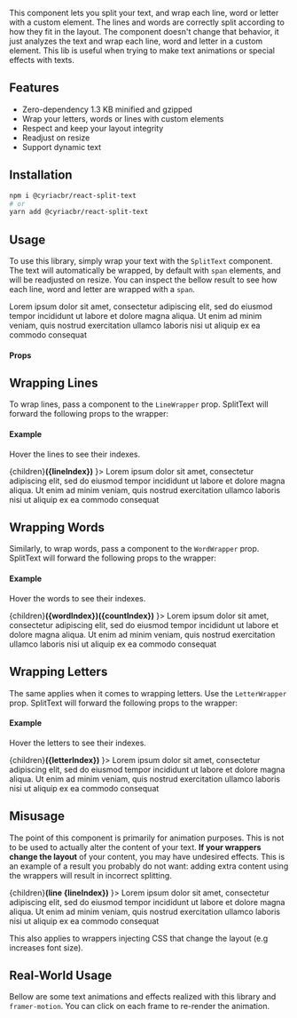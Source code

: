 

<Banner />

This component lets you split your text, and wrap each line, word or letter with a custom element.
The lines and words are correctly split according to how they fit in the layout.
The component doesn't change that behavior, it just analyzes the text and wrap each line, word and letter in a custom element.
This lib is useful when trying to make text animations or special effects with texts.

## Features

* Zero-dependency 1.3 KB minified and gzipped
* Wrap your letters, words or lines with custom elements
* Respect and keep your layout integrity
* Readjust on resize
* Support dynamic text

## Installation

```bash
npm i @cyriacbr/react-split-text
# or
yarn add @cyriacbr/react-split-text
```

## Usage


To use this library, simply wrap your text with the `SplitText` component.
The text will automatically be wrapped, by default with `span` elements, and will be readjusted on resize.
You can inspect the bellow result to see how each line, word and letter are wrapped with a `span`.

<Playground>
  <SplitText>
    Lorem ipsum dolor sit amet, consectetur adipiscing elit, sed do eiusmod tempor incididunt ut labore et dolore magna aliqua. Ut enim ad minim veniam, quis nostrud exercitation ullamco laboris nisi ut aliquip ex ea commodo consequat
  </SplitText>
</Playground>

#### Props

<Props of={SplitText} />

## Wrapping Lines

To wrap lines, pass a component to the `LineWrapper` prop. SplitText will forward the following props to the wrapper:

<Props of={LineWrapper} />

#### Example

Hover the lines to see their indexes.

<Playground>
  <SplitText LineWrapper={({ lineIndex, children }) => <span className="wrapper">{children}<b className="index">({lineIndex})</b></span> }>
    Lorem ipsum dolor sit amet, consectetur adipiscing elit, sed do eiusmod tempor incididunt ut labore et dolore magna aliqua. Ut enim ad minim veniam, quis nostrud exercitation ullamco laboris nisi ut aliquip ex ea commodo consequat
  </SplitText>
</Playground>

## Wrapping Words

Similarly, to wrap words, pass a component to the `WordWrapper` prop. SplitText will forward the following props to the wrapper:

<Props of={WordWrapper} />

#### Example

Hover the words to see their indexes.

<Playground>
  <SplitText WordWrapper={({ wordIndex, countIndex, children }) => <span className="wrapper">{children}<b className="index small">({wordIndex})({countIndex})</b></span> }>
    Lorem ipsum dolor sit amet, consectetur adipiscing elit, sed do eiusmod tempor incididunt ut labore et dolore magna aliqua. Ut enim ad minim veniam, quis nostrud exercitation ullamco laboris nisi ut aliquip ex ea commodo consequat
  </SplitText>
</Playground>

## Wrapping Letters

The same applies when it comes to wrapping letters. Use the `LetterWrapper` prop.
SplitText will forward the following props to the wrapper:

<Props of={LetterWrapper} />

#### Example

Hover the letters to see their indexes.

<Playground>
  <SplitText LetterWrapper={({ letterIndex, children }) => <span className="wrapper">{children}<b className="index small">({letterIndex})</b></span> }>
    Lorem ipsum dolor sit amet, consectetur adipiscing elit, sed do eiusmod tempor incididunt ut labore et dolore magna aliqua. Ut enim ad minim veniam, quis nostrud exercitation ullamco laboris nisi ut aliquip ex ea commodo consequat
  </SplitText>
</Playground>

## Misusage

The point of this component is primarily for animation purposes. This is not to be used to actually alter the content of your text. 
**If your wrappers change the layout** of your content, you may have undesired effects.
This is an example of a result you probably do not want: adding extra content using the wrappers will result in incorrect splitting.

<Playground>
  <SplitText LineWrapper={({ lineIndex, children }) => <span className="wrapper">{children}<b>(line {lineIndex})</b></span> }>
    Lorem ipsum dolor sit amet, consectetur adipiscing elit, sed do eiusmod tempor incididunt ut labore et dolore magna aliqua. Ut enim ad minim veniam, quis nostrud exercitation ullamco laboris nisi ut aliquip ex ea commodo consequat
  </SplitText>
</Playground>

This also applies to wrappers injecting CSS that change the layout (e.g increases font size).

## Real-World Usage

Bellow are some text animations and effects realized with this library and `framer-motion`.
You can click on each frame to re-render the animation.


<Playground>
  <Examples />
</Playground>